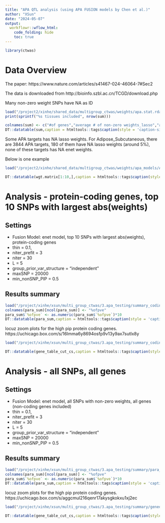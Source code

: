```yaml
---
title: "APA QTL analysis (using APA FUSION models by Chen et al.)"
author: "XSun"
date: "2024-05-07"
output:
  workflowr::wflow_html:
    code_folding: hide
    toc: true
---
```


```r
library(ctwas)

```

# Data Overview

The paper: https://www.nature.com/articles/s41467-024-46064-7#Sec2

The data is downloaded from http://bioinfo.szbl.ac.cn/TCGD/download.php

Many non-zero weight SNPs have NA as ID

```r
load("/project2/xinhe/shared_data/multigroup_ctwas/weights/apa.stat.rdata")
print(sprintf("%s tissues included", nrow(sum)))

colnames(sum) <- c("#of genes","average # of non-zero weights_lasso","average # of NA ID for non-zero weights SNPs_lasso","average # of non-zero weights_enet","average # of NA ID for non-zero weights SNPs_enet")
DT::datatable(sum,caption = htmltools::tags$caption(style = 'caption-side: left; text-align: left; color:black; font-size:150%;','Missing RS id'),options = list(pageLength = 5))
```

Some APA targets has NA lasso weights. For Adipose_Subcutaneous, there are 3844 APA targets, 180 of them have NA lasso weights (around 5%), none of these targets has NA enet weights. 

Below is one example

```r
load("/project2/xinhe/shared_data/multigroup_ctwas/weights/apa_models/Adipose_Subcutaneous/Adipose_Subcutaneous/Adipose_Subcutaneous.NM_000049.4.wgt.RDat")

DT::datatable(wgt.matrix[1:10,],caption = htmltools::tags$caption(style = 'caption-side: left; text-align: left; color:black; font-size:150%;','Weights for NM_000049.4 (10 of 4000 are shown here)'),options = list(pageLength = 5))
```

# Analysis - protein-coding genes, top 10 SNPs with largest abs(weights)

## Settings 

- Fusion Model: enet model, top 10 SNPs with largest abs(weights), protein-coding genes
- thin = 0.1,
- niter_prefit = 3
- niter = 30
- L = 5
- group_prior_var_structure = "independent"
- maxSNP = 20000
- min_nonSNP_PIP = 0.5

## Results summary 

```r
load("/project/xinhe/xsun/multi_group_ctwas/3.apa_testing/summary_coding/para_pip08.rdata")
colnames(para_sum)[ncol(para_sum)] <- "%ofpve"
para_sum$`%ofpve` <- as.numeric(para_sum$`%ofpve`)*10
DT::datatable(para_sum,caption = htmltools::tags$caption(style = 'caption-side: left; text-align: left; color:black; font-size:150%;','parameter estimation'),options = list(pageLength = 5))
```

locuz zoom plots for the high pip protein coding genes. https://uchicago.box.com/s/16lmma6y8694osfp9v13y9ax7sutlx8y

```r
load("/project/xinhe/xsun/multi_group_ctwas/3.apa_testing/summary_coding/genedetails_cs_pip08.rdata")

DT::datatable(gene_table_cut_cs,caption = htmltools::tags$caption(style = 'caption-side: left; text-align: left; color:black; font-size:150%;','genes with pip > 0.8 & in credible sets'),options = list(pageLength = 5))
```



# Analysis - all SNPs, all genes

## Settings 

- Fusion Model: enet model, all SNPs with non-zero weights, all genes (non-coding genes included)
- thin = 0.1,
- niter_prefit = 3
- niter = 30
- L = 5
- group_prior_var_structure = "independent"
- maxSNP = 20000
- min_nonSNP_PIP = 0.5

## Results summary 

```r
load("/project/xinhe/xsun/multi_group_ctwas/3.apa_testing/summary/para_pip08.rdata")
colnames(para_sum)[ncol(para_sum)] <- "%ofpve"
para_sum$`%ofpve` <- as.numeric(para_sum$`%ofpve`)*10
DT::datatable(para_sum,caption = htmltools::tags$caption(style = 'caption-side: left; text-align: left; color:black; font-size:150%;','parameter estimation'),options = list(pageLength = 5))
```

locuz zoom plots for the high pip protein coding genes. https://uchicago.box.com/s/aggcmul216qenr17akysgkokxu1xj2ec

```r
load("/project/xinhe/xsun/multi_group_ctwas/3.apa_testing/summary/genedetails_cs_pip08.rdata")

DT::datatable(gene_table_cut_cs,caption = htmltools::tags$caption(style = 'caption-side: left; text-align: left; color:black; font-size:150%;','genes with pip > 0.8 & in credible sets (the genes whose pos column is na are not protein-coding genes)'),options = list(pageLength = 5))
```

